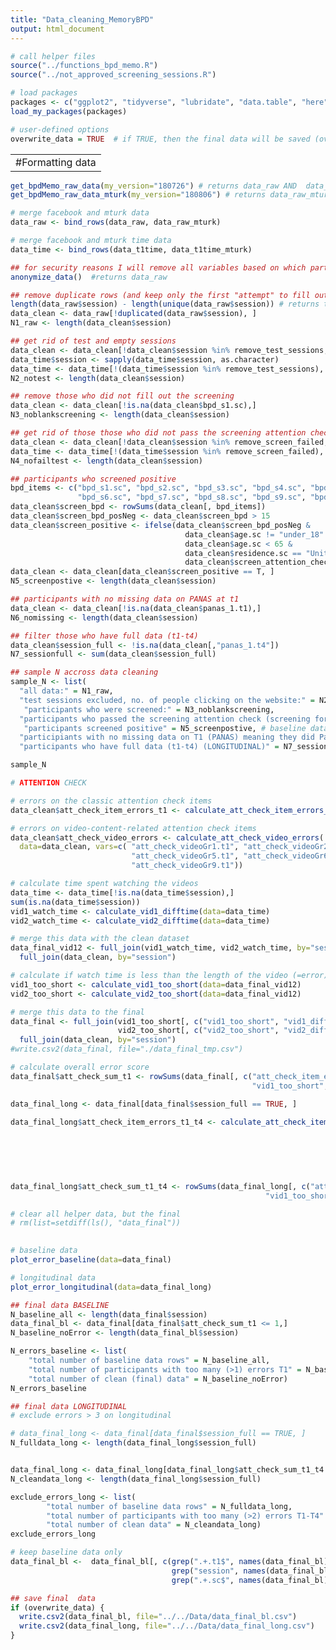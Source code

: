 ```yaml
---
title: "Data_cleaning_MemoryBPD"
output: html_document
---
```


```r

# call helper files
source("../functions_bpd_memo.R")
source("../not_approved_screening_sessions.R")

# load packages
packages <- c("ggplot2", "tidyverse", "lubridate", "data.table", "here")
load_my_packages(packages)

# user-defined options
overwrite_data = TRUE  # if TRUE, then the final data will be saved (overwritten)
```


-------------------------------------------
#Formatting data
-------------------------------------------


```r
get_bpdMemo_raw_data(my_version="180726") # returns data_raw AND  data_t1time
get_bpdMemo_raw_data_mturk(my_version="180806") # returns data_raw_mturk AND  data_t1time_mturk

# merge facebook and mturk data
data_raw <- bind_rows(data_raw, data_raw_mturk)

# merge facebook and mturk time data
data_time <- bind_rows(data_t1time, data_t1time_mturk)

## for security reasons I will remove all variables based on which participants could potentially be identified
anonymize_data()  #returns data_raw

```

```r
## remove duplicate rows (and keep only the first "attempt" to fill out the survey):
length(data_raw$session) - length(unique(data_raw$session)) # returns the number of duplicates
data_clean <- data_raw[!duplicated(data_raw$session), ]
N1_raw <- length(data_clean$session)

## get rid of test and empty sessions 
data_clean <- data_clean[!data_clean$session %in% remove_test_sessions,]
data_time$session <- sapply(data_time$session, as.character) 
data_time <- data_time[!(data_time$session %in% remove_test_sessions), ]
N2_notest <- length(data_clean$session)

## remove those who did not fill out the screening
data_clean <- data_clean[!is.na(data_clean$bpd_s1.sc),]
N3_noblankscreening <- length(data_clean$session)

## get rid of those those who did not pass the screening attention check (screening for MTurk only)
data_clean <- data_clean[!data_clean$session %in% remove_screen_failed,] 
data_time <- data_time[!(data_time$session %in% remove_screen_failed), ]
N4_nofailtest <- length(data_clean$session)

## participants who screened positive
bpd_items <- c("bpd_s1.sc", "bpd_s2.sc", "bpd_s3.sc", "bpd_s4.sc", "bpd_s5.sc", 
               "bpd_s6.sc", "bpd_s7.sc", "bpd_s8.sc", "bpd_s9.sc", "bpd_s10.sc")
data_clean$screen_bpd <- rowSums(data_clean[, bpd_items]) 
data_clean$screen_bpd_posNeg <- data_clean$screen_bpd > 15
data_clean$screen_positive <- ifelse(data_clean$screen_bpd_posNeg & 
                                       data_clean$age.sc != "under_18" &  
                                       data_clean$age.sc < 65 &  
                                       data_clean$residence.sc == "United_States", T, F &  
                                       data_clean$screen_attention_check.sc == "2")   
data_clean <- data_clean[data_clean$screen_positive == T, ]
N5_screenpostive <- length(data_clean$session)

## participants with no missing data on PANAS at t1
data_clean <- data_clean[!is.na(data_clean$panas_1.t1),]
N6_nomissing <- length(data_clean$session)

## filter those who have full data (t1-t4)
data_clean$session_full <- !is.na(data_clean[,"panas_1.t4"])
N7_sessionfull <- sum(data_clean$session_full)

## sample N accross data cleaning
sample_N <- list(
  "all data:" = N1_raw, 
  "test sessions excluded, no. of people clicking on the website:" = N2_notest, 
   "participants who were screened:" = N3_noblankscreening, 
  "participants who passed the screening attention check (screening for MTurk only):" = N4_nofailtest, 
   "participants screened positive" = N5_screenpostive, # baseline data
  "participiants with no missing data on T1 (PANAS) meaning they did Part1  (BASELINE)" = N6_nomissing,
  "participants who have full data (t1-t4) (LONGITUDINAL)" = N7_sessionfull) # longitudinal data

sample_N

```


```r
# ATTENTION CHECK 

# errors on the classic attention check items
data_clean$att_check_item_errors_t1 <- calculate_att_check_item_errors_t1(data=data_clean, "att_check1.t1", "att_check2.t1")

# errors on video-content-related attention check items
data_clean$att_check_video_errors <- calculate_att_check_video_errors(
  data=data_clean, vars=c( "att_check_videoGr1.t1", "att_check_videoGr2.t1", "att_check_videoGr3.t1", "att_check_videoGr4.t1", 
                           "att_check_videoGr5.t1", "att_check_videoGr6.t1", "att_check_videoGr7.t1", "att_check_videoGr8.t1", 
                           "att_check_videoGr9.t1")) 

# calculate time spent watching the videos
data_time <- data_time[!is.na(data_time$session),]
sum(is.na(data_time$session))
vid1_watch_time <- calculate_vid1_difftime(data=data_time)
vid2_watch_time <- calculate_vid2_difftime(data=data_time)

# merge this data with the clean dataset
data_final_vid12 <- full_join(vid1_watch_time, vid2_watch_time, by="session") %>% 
  full_join(data_clean, by="session")

# calculate if watch time is less than the length of the video (=error)
vid1_too_short <- calculate_vid1_too_short(data=data_final_vid12)
vid2_too_short <- calculate_vid2_too_short(data=data_final_vid12)

# merge this data to the final
data_final <- full_join(vid1_too_short[, c("vid1_too_short", "vid1_difftime", "session")], 
                        vid2_too_short[, c("vid2_too_short", "vid2_difftime", "session")], by="session") %>% 
  full_join(data_clean, by="session")
#write.csv2(data_final, file="./data_final_tmp.csv")

# calculate overall error score
data_final$att_check_sum_t1 <- rowSums(data_final[, c("att_check_item_errors_t1", "att_check_video_errors", 
                                                      "vid1_too_short", "vid2_too_short")])

```


```r
data_final_long <- data_final[data_final$session_full == TRUE, ]

data_final_long$att_check_item_errors_t1_t4 <- calculate_att_check_item_errors_t1_t4(data=data_final_long, 
                                                                          var1 = "att_check1.t1", var2 = "att_check2.t1",
                                                                          var3 = "att_check1.t2", var4 = "att_check2.t2",
                                                                          var5 = "att_check1.t3", var6 = "att_check2.t3", 
                                                                          var7 = "att_check1.t4", var8 = "att_check2.t4", 
                                                                          var9 = "att_check3.t4")

data_final_long$att_check_sum_t1_t4 <- rowSums(data_final_long[, c("att_check_item_errors_t1_t4", "att_check_video_errors", 
                                                         "vid1_too_short", "vid2_too_short")])

# clear all helper data, but the final
# rm(list=setdiff(ls(), "data_final"))
 
```

```r
# baseline data  
plot_error_baseline(data=data_final)

# longitudinal data  
plot_error_longitudinal(data=data_final_long)

```




```r

## final data BASELINE
N_baseline_all <- length(data_final$session)
data_final_bl <- data_final[data_final$att_check_sum_t1 <= 1,]
N_baseline_noError <- length(data_final_bl$session)

N_errors_baseline <- list(
    "total number of baseline data rows" = N_baseline_all,
    "total number of participants with too many (>1) errors T1" = N_baseline_all - N_baseline_noError,
    "total number of clean (final) data" = N_baseline_noError)
N_errors_baseline

```


```r
## final data LONGITUDINAL
# exclude errors > 3 on longitudinal

# data_final_long <- data_final[data_final$session_full == TRUE, ]
N_fulldata_long <- length(data_final_long$session_full)


data_final_long <- data_final_long[data_final_long$att_check_sum_t1_t4 < 3,]
N_cleandata_long <- length(data_final_long$session_full)

exclude_errors_long <- list(
        "total number of baseline data rows" = N_fulldata_long,
        "total number of participants with too many (>2) errors T1-T4" = N_fulldata_long - N_cleandata_long,
        "total number of clean data" = N_cleandata_long)
exclude_errors_long

```

```r

# keep baseline data only
data_final_bl <-  data_final_bl[, c(grep(".+.t1$", names(data_final_bl), value=T), 
                                    grep("session", names(data_final_bl), value=T), 
                                    grep(".+.sc$", names(data_final_bl), value=T))]

## save final  data
if (overwrite_data) {
  write.csv2(data_final_bl, file="../../Data/data_final_bl.csv")
  write.csv2(data_final_long, file="../../Data/data_final_long.csv")
}

```





